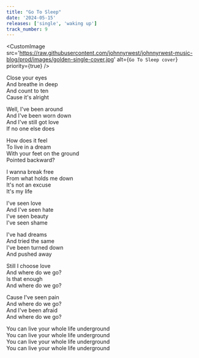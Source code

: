 ```yaml
---
title: "Go To Sleep"
date: '2024-05-15'
releases: ['single', 'waking up']
track_number: 9
---
```


<CustomImage
  src='https://raw.githubusercontent.com/johnnyrwest/johnnyrwest-music-blog/prod/images/golden-single-cover.jpg'
  alt={`Go To Sleep cover`}
  priority={true}
/>

Close your eyes\
And breathe in deep\
And count to ten\
Cause it's alright

Well, I've been around\
And I've been worn down\
And I've still got love\
If no one else does

How does it feel\
To live in a dream\
With your feet on the ground\
Pointed backward?

I wanna break free\
From what holds me down\
It's not an excuse\
It's my life

I've seen love\
And I've seen hate\
I've seen beauty\
I've seen shame

I've had dreams\
And tried the same\
I've been turned down\
And pushed away

Still I choose love\
And where do we go?\
Is that enough\
And where do we go?

Cause I've seen pain\
And where do we go?\
And I've been afraid\
And where do we go?

You can live your whole life underground\
You can live your whole life underground\
You can live your whole life underground\
You can live your whole life underground
